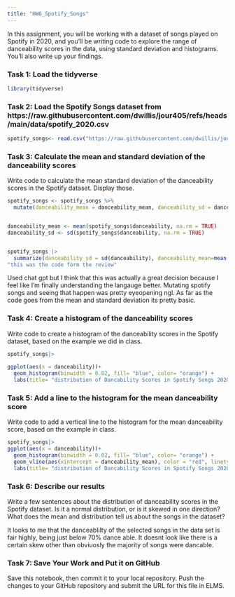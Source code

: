```yaml
---
title: "HW6_Spotify_Songs"
---
```


In this assignment, you will be working with a dataset of songs played on Spotify in 2020, and you'll be writing code to explore the range of danceability scores in the data, using standard deviation and histograms. You'll also write up your findings.

### Task 1: Load the tidyverse

```r
library(tidyverse)

```

### Task 2: Load the Spotify Songs dataset from https://raw.githubusercontent.com/dwillis/jour405/refs/heads/main/data/spotify_2020.csv

```r
spotify_songs<- read.csv("https://raw.githubusercontent.com/dwillis/jour405/refs/heads/main/data/spotify_2020.csv")

```

### Task 3: Calculate the mean and standard deviation of the danceability scores

Write code to calculate the mean standard deviation of the danceability scores in the Spotify dataset. Display those.

```r
spotify_songs <- spotify_songs %>% 
  mutate(danceability_mean = danceability_mean, danceability_sd = danceability_sd)


danceability_mean <- mean(spotify_songs$danceability, na.rm = TRUE) 
danceability_sd <- sd(spotify_songs$danceability, na.rm = TRUE) 


spotify_songs |>
  summarize(danceability_sd = sd(danceability), danceability_mean=mean(danceability))
"this was the code form the review"
```

Used chat gpt but I think that this was actually a great decision because I feel like I'm finally understanding the langauge better. Mutating spotify songs and seeing that happen was pretty eyeopening ngl. As far as the code goes from the mean and standard deviation its pretty basic.

### Task 4: Create a histogram of the danceability scores

Write code to create a histogram of the danceability scores in the Spotify dataset, based on the example we did in class.

```r
spotify_songs|>
  
ggplot(aes(x = danceability))+
  geom_histogram(binwidth = 0.02, fill= "blue", color= "orange") + 
  labs(title= "distribution of Dancability Scores in Spotify Songs 2020", x= "danceability score", y= "number of songs")


```

### Task 5: Add a line to the histogram for the mean danceability score

Write code to add a vertical line to the histogram for the mean danceability score, based on the example in class.

```r
spotify_songs|>
ggplot(aes(x = danceability))+
  geom_histogram(binwidth = 0.02, fill= "blue", color= "orange") + 
  geom_vline(aes(xintercept = danceability_mean), color = "red", linetype = "dashed", size = 1) +
  labs(title= "distribution of Dancability Scores in Spotify Songs 2020", x= "danceability score", y= "number of songs")

```

### Task 6: Describe our results

Write a few sentences about the distribution of danceability scores in the Spotify dataset. Is it a normal distribution, or is it skewed in one direction? What does the mean and distribution tell us about the songs in the dataset?

It looks to me that the danceablilty of the selected songs in the data set is fair highly, being just below 70% dance able. It doesnt look like there is a certain skew other than obviuosly  the majority of songs were dancable. 

### Task 7: Save Your Work and Put it on GitHub

Save this notebook, then commit it to your local repository. Push the changes to your GitHub repository and submit the URL for this file in ELMS.

